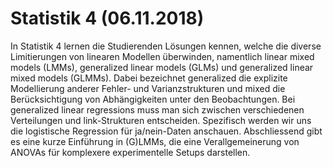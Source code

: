 # Statistik 4 (06.11.2018)


In Statistik 4 lernen die Studierenden Lösungen kennen, welche die diverse Limitierungen von linearen Modellen überwinden, namentlich linear mixed models (LMMs), generalized linear models (GLMs) und generalized linear mixed models (GLMMs). Dabei bezeichnet generalized die explizite Modellierung anderer Fehler- und Varianzstrukturen und mixed die Berücksichtigung von Abhängigkeiten unter den Beobachtungen. Bei generalized linear regressions muss man sich zwischen verschiedenen Verteilungen und link-Strukturen entscheiden. Spezifisch werden wir uns die logistische Regression für ja/nein-Daten anschauen. Abschliessend gibt es eine kurze Einführung in (G)LMMs, die eine Verallgemeinerung von ANOVAs für komplexere experimentelle Setups darstellen. 
